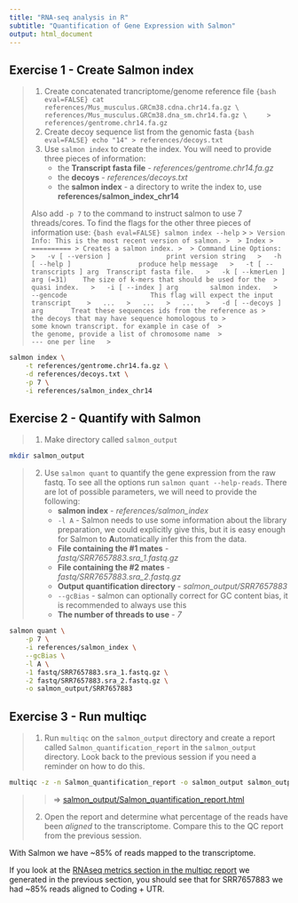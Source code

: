 ```yaml
---
title: "RNA-seq analysis in R"
subtitle: "Quantification of Gene Expression with Salmon"
output: html_document
---
```


## Exercise 1 - Create Salmon index
> 1. Create concatenated trancriptome/genome reference file
> ```{bash eval=FALSE}
> cat references/Mus_musculus.GRCm38.cdna.chr14.fa.gz \
>     references/Mus_musculus.GRCm38.dna_sm.chr14.fa.gz \
>     > references/gentrome.chr14.fa.gz
> ```
> 2. Create decoy sequence list from the genomic fasta
> ```{bash eval=FALSE}
> echo "14" > references/decoys.txt
> ```
> 3. Use `salmon index` to create the index. You will need to provide three
>  pieces of information:
>     * the **Transcript fasta file** - *references/gentrome.chr14.fa.gz*
>     * the **decoys** - *references/decoys.txt*
>     * the **salmon index** - a directory to write the index to, use **references/salmon_index_chr14**  
>
> Also add `-p 7` to the command to instruct salmon to use 7 threads/cores.
> To find the flags for the other three pieces of information use:
> ```{bash eval=FALSE}
> salmon index --help
> ```
>> ```
>> Version Info: This is the most recent version of salmon.
>> 
>> Index
>> ==========
>> Creates a salmon index.
>> 
>> Command Line Options:
>>   -v [ --version ]              print version string  
>>   -h [ --help ]                 produce help message  
>>   -t [ --transcripts ] arg  Transcript fasta file.  
>>   -k [ --kmerLen ] arg (=31)    The size of k-mers that should be used for the 
>>                                 quasi index.  
>>   -i [ --index ] arg        salmon index.  
>>   --gencode                     This flag will expect the input transcript   
>>   ...  
>>   ...  
>>   ...  
>>   -d [ --decoys ] arg       Treat these sequences ids from the reference as
>>                                 the decoys that may have sequence homologous to
>>                                 some known transcript. for example in case of 
>>                                 the genome, provide a list of chromosome name 
>>                                 --- one per line  
>> ```


```bash
salmon index \
    -t references/gentrome.chr14.fa.gz \
    -d references/decoys.txt \
    -p 7 \
    -i references/salmon_index_chr14
```

## Exercise 2 - Quantify with Salmon

> 1. Make directory called `salmon_output`
```bash
mkdir salmon_output
```
> 2. Use `salmon quant` to quantify the gene expression from the raw fastq.
> To see all the options run `salmon quant --help-reads`. There are lot of 
> possible parameters, we will need to provide the following:
>       * **salmon index** - *references/salmon_index*
>       * `-l A` - Salmon needs to use some information about the library 
>         preparation, we could explicitly give this, but it is easy enough
>         for Salmon to **A**utomatically infer this from the data.
>       * **File containing the #1 mates** - *fastq/SRR7657883.sra_1.fastq.gz*
>       * **File containing the #2 mates** - *fastq/SRR7657883.sra_2.fastq.gz*
>       * **Output quantification directory** - *salmon_output/SRR7657883*
>       * `--gcBias` - salmon can optionally correct for GC content bias, it is
>         recommended to always use this
>       * **The number of threads to use** - *7*
```bash
salmon quant \
    -p 7 \
    -i references/salmon_index \
    --gcBias \
    -l A \
    -1 fastq/SRR7657883.sra_1.fastq.gz \
    -2 fastq/SRR7657883.sra_2.fastq.gz \
    -o salmon_output/SRR7657883
```

## Exercise 3 - Run multiqc
> 1. Run `multiqc` on the `salmon_output` directory and create a report called 
> `Salmon_quantification_report` in the `salmon_output` directory. Look back to
> the previous session if you need a reminder on how to do this.
```bash
multiqc -z -n Salmon_quantification_report -o salmon_output salmon_output
```
>> $\Rightarrow$ [salmon_output/Salmon_quantification_report.html](../additional_scripts/Salmon_quantification_report.html)
>
> 2. Open the report and determine what percentage of the reads have been 
> *aligned* to the transcriptome. Compare this to the QC report from the 
> previous session.

With Salmon we have ~85% of reads mapped to the transcriptome.

If you look at the [RNAseq metrics section in the multiqc
report](../additional_scripts/Alignment_QC_Report.html#picard-rna-assignment) we
generated in the previous section, you should see that for SRR7657883 we had
~85% reads aligned to Coding + UTR.
